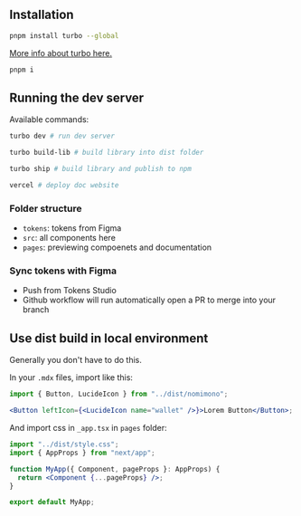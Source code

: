 ## Installation

```zsh
pnpm install turbo --global
```

[More info about turbo here.](https://turbo.build/repo/docs/getting-started/add-to-project)

```zsh
pnpm i
```

## Running the dev server

Available commands:

```bash
turbo dev # run dev server
```

```bash
turbo build-lib # build library into dist folder
```

```bash
turbo ship # build library and publish to npm
```

```bash
vercel # deploy doc website
```

### Folder structure

- `tokens`: tokens from Figma
- `src`: all components here
- `pages`: previewing compoenets and documentation

### Sync tokens with Figma

- Push from Tokens Studio
- Github workflow will run automatically open a PR to merge into your branch

## Use dist build in local environment

Generally you don't have to do this.

In your `.mdx` files, import like this:

```jsx
import { Button, LucideIcon } from "../dist/nomimono";

<Button leftIcon={<LucideIcon name="wallet" />}>Lorem Button</Button>;
```

And import css in `_app.tsx` in `pages` folder:

```jsx
import "../dist/style.css";
import { AppProps } from "next/app";

function MyApp({ Component, pageProps }: AppProps) {
  return <Component {...pageProps} />;
}

export default MyApp;
```
